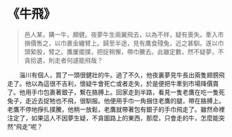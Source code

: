 # 《牛飛》

> 邑人某，購一牛，頗健。夜夢牛生兩翼飛去，以為不祥，疑有喪失。牽入市損價售之，以巾裹金纏臂上。歸至半途，見有鷹食殘兔，近之甚馴。遂以巾頭縶股，臂之。鷹屢擺撲，把捉稍懈，帶巾騰去。此雖定數，然不疑夢，不貪拾遺，則走者何遽能飛哉？

&emsp;&emsp;淄川有個人，買了一頭很健壯的牛。過了不久，他夜裏夢見牛長出兩隻翅膀飛走了。他以為這很不吉利，懷疑牛會死亡或者走失，於是便把牛牽到市場降價賣了。他用手巾包裹著銀子，繫在胳膊上。回家走到半路，看見一隻老鷹在吃一隻死兔子，走近去捉牠也不飛，很馴服。他便用手巾一角捆住老鷹的腿，帶在胳膊上。老鷹不停地掙扎撲騰，他稍一放鬆，老鷹就帶著包有銀子的手巾飛走了。雖然命裡注定了，如果這人不因夢生疑，不貪圖路上的東西，那麼，只會走的牛，怎麼能突然“飛走”呢？
